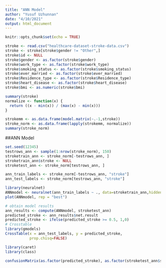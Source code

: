 ```yaml
---
title: "ANN Model"
author: "Yusuf Uzhunnan"
date: "4/10/2021"
output: html_document
---
```


```r
knitr::opts_chunk$set(echo = TRUE)
```

```r
stroke <- read.csv("healthcare-dataset-stroke-data.csv")
stroke <- stroke[stroke$gender != "Other",]
stroke$id <- NULL
stroke$gender <- as.factor(stroke$gender)
stroke$work_type <- as.factor(stroke$work_type)
stroke$smoking_status <- as.factor(stroke$smoking_status)
stroke$ever_married <- as.factor(stroke$ever_married)
stroke$Residence_type <- as.factor(stroke$Residence_type)
stroke$heart_disease <- as.factor(stroke$heart_disease)
stroke$bmi <- as.numeric(stroke$bmi)

summary(stroke)
normalize <- function(x) {
  return ((x - min(x)) / (max(x) - min(x)))
}

strokemm <- as.data.frame(model.matrix(~.-1,stroke))
stroke_norm <- as.data.frame(lapply(strokemm, normalize))
summary(stroke_norm)
```

##ANN Model
```r
set.seed(12345)
testrows_ann <- sample(1:nrow(stroke_norm), 150) 
stroketrain_ann <- stroke_norm[-testrows_ann, ]
stroketrain_ann$stroke <- NULL
stroketest_ann <- stroke_norm[testrows_ann, ]

ann_train_labels <- stroke_norm[-testrows_ann, "stroke"]
ann_test_labels <- stroke_norm[testrows_ann, "stroke"]

library(neuralnet)
ANNmodel <- neuralnet(ann_train_labels ~ ., data=stroketrain_ann,hidden = 2, stepmax = 100000000)
plot(ANNmodel, rep = "best")
```

```r
# obtain model results
ann_results <- compute(ANNmodel, stroketest_ann)
predicted_stroke <- ann_results$net.result
predicted_stroke <- ifelse(predicted_stroke >= 0.5, 1,0)
# Crosstable
library(gmodels)
CrossTable(x = ann_test_labels, y = predicted_stroke, 
           prop.chisq=FALSE)

library(caret)
library(class)

confusionMatrix(as.factor(predicted_stroke), as.factor(stroketest_ann$stroke))


```
